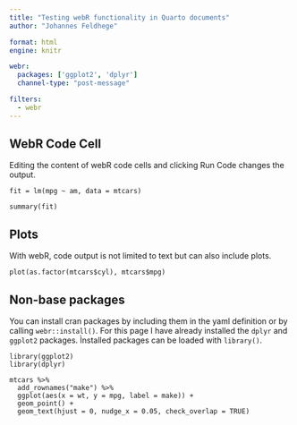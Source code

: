 ```yaml
---
title: "Testing webR functionality in Quarto documents"
author: "Johannes Feldhege"

format: html
engine: knitr

webr:
  packages: ['ggplot2', 'dplyr']
  channel-type: "post-message"

filters:
  - webr
---
```


## WebR Code Cell
Editing the content of webR code cells and clicking Run Code changes the output. 
```webr-r
fit = lm(mpg ~ am, data = mtcars)

summary(fit)
```

## Plots
With webR, code output is not limited to text but can also include plots. 

```webr-r
plot(as.factor(mtcars$cyl), mtcars$mpg)

```

## Non-base packages

You can install cran packages by including them in the yaml definition or by calling `webr::install()`. For this page I have already installed the `dplyr` and `ggplot2` packages.
Ìnstalled packages can be loaded with `library()`.
```webr-r
library(ggplot2)
library(dplyr)

mtcars %>% 
  add_rownames("make") %>% 
  ggplot(aes(x = wt, y = mpg, label = make)) + 
  geom_point() +
  geom_text(hjust = 0, nudge_x = 0.05, check_overlap = TRUE)

```
